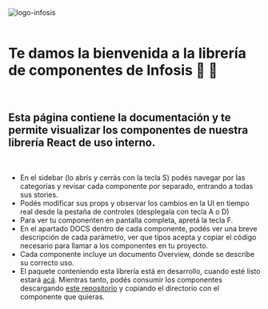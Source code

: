 
<Meta title="DOCS/ Storybook" />

<style>
  {`
    ul{
      max-width: 70ch!important
    }
    li {
      font-size: 1rem !important;
      margin: .5rem 0 !important;
      color: #494E6E !important;
    } 
    li>span{
      font-weight: bolder;
    }
    .logo{
      width: 200px;
      margin-bottom: 2rem;
    }
    h1 {
      color: #383C54 !important;
      max-width: 32ch !important;
    }
    h3 {
      max-width: 59ch !important;
      color: #383C54 !important;
    }x
    ul{
      max-width: 70ch!important
    }
    p {
      margin: .5rem 0 !important;
      font-size: 1rem !important;
      color: #494E6E !important;
    } 
    div:not(.langauge-plaintext)>span{
      font-weight: bolder;
      color: #494E6E !important;
    }
    p>span{
        font-weight: bold;
    }
    img {
      max-width: 650px !important;
      height: auto;
      margin: auto !important;
    }
    .small-img{
      min-width: 900px !important;
      object-fit: cover;
    }
  `}
</style>

<img src={INFOSIS} alt="logo-infosis" class="logo"/>

<br />
<br />


# Te damos la bienvenida a la librería de componentes de Infosis  🤖 📘
<br />

## Esta página contiene la documentación y te permite visualizar los componentes de nuestra librería React de uso interno.

<br />

<ul>
  <li>
    <span>En el sidebar (lo abrís y cerrás con la tecla S)</span> podés navegar por las categorías y revisar cada componente por separado, entrando a todas sus stories.
  </li>
  <li>
    Podés <span>modificar sus props y observar los cambios en la UI en tiempo real</span> desde la pestaña de controles (desplegala con tecla A o D)
  </li>
  <li>
    Para ver tu componenten en pantalla completa, apretá la tecla F.
  </li>
  <li>
    En el apartado <span>DOCS</span> dentro de cada componente, podés ver una breve descripción de cada parámetro, ver que tipos acepta y copiar el código necesario para llamar a los componentes en tu proyecto.
  </li>
  <li>
    Cada componente incluye un documento <span>Overview</span>, donde se describe su correcto uso.
  </li>
  <li>
    El paquete conteniendo esta librería está en desarrollo, cuando esté listo estará <a href="#">acá</a>. Mientras tanto, podés consumir los componentes descargando <a href="https://gitlab.infosisglobal.com/frontend/storybook">este repositorio</a> y copiando el directorio con el componente que quieras.
  </li>
</ul>
